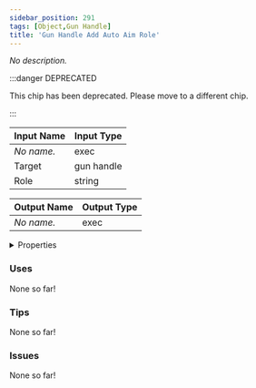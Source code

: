 ```yaml
---
sidebar_position: 291
tags: [Object,Gun Handle]
title: 'Gun Handle Add Auto Aim Role'
---
```


*No description.*

:::danger DEPRECATED

This chip has been deprecated. Please move to a different chip.

:::


<EsbSvg />

| Input Name | Input Type |
|-----------|-----------|
| *No name.* | exec |
| Target | gun handle |
| Role | string |

| Output Name | Output Type |
|-----------|-----------|
| *No name.* | exec |


<details>
  <summary>Properties</summary>
  <div>
    <div>
    <table>
      <thead>
        <tr>
          <th>Is beta required?</th>
          <th>✅</th>
        </tr>
        <tr>
          <th>Is this chip a trolling risk?</th>
          <th>❌</th>
        </tr>
        <tr>
          <th>Is this chip a role assignment risk?</th>
          <th>❌</th>
        </tr>
        <tr>
          <th>Chip UUID</th>
          <th>5db71859-228a-41d9-8742-99bf9aa1df2a</th>
        </tr>
      </thead>
    </table>
    </div>
  </div>
</details>

### Uses

None so far!

### Tips

None so far!

### Issues

None so far!